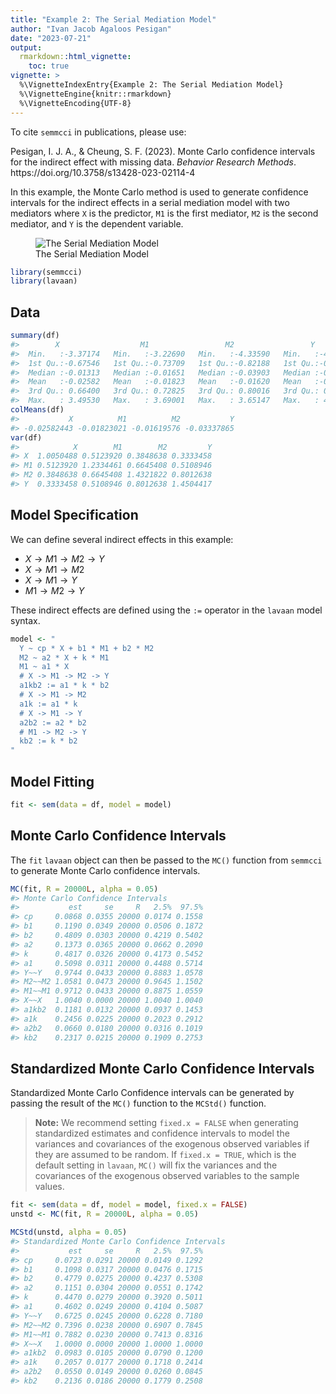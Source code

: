```yaml
---
title: "Example 2: The Serial Mediation Model"
author: "Ivan Jacob Agaloos Pesigan"
date: "2023-07-21"
output:
  rmarkdown::html_vignette:
    toc: true
vignette: >
  %\VignetteIndexEntry{Example 2: The Serial Mediation Model}
  %\VignetteEngine{knitr::rmarkdown}
  %\VignetteEncoding{UTF-8}
---
```


<!-- vignettes/example-2-serial.Rmd is generated from .setup/vignettes/example-2-serial.Rmd.orig. Please edit that file -->



To cite `semmcci` in publications, please use: 

Pesigan, I. J. A., & Cheung, S. F. (2023).
Monte Carlo confidence intervals for the indirect effect with missing data.
*Behavior Research Methods*.
https://doi.org/10.3758/s13428-023-02114-4



In this example,
the Monte Carlo method is used to generate confidence intervals
for the indirect effects in a serial mediation model with two mediators
where `X` is the predictor, `M1` is the first mediator, `M2` is the second mediator,
and `Y` is the dependent variable.

![The Serial Mediation Model](https://raw.githubusercontent.com/jeksterslab/semmcci/main/latexsrc/figures/png/serial.png)


```r
library(semmcci)
library(lavaan)
```

## Data




```r
summary(df)
#>        X                  M1                 M2                 Y           
#>  Min.   :-3.37174   Min.   :-3.22690   Min.   :-4.33590   Min.   :-4.29019  
#>  1st Qu.:-0.67546   1st Qu.:-0.73709   1st Qu.:-0.82188   1st Qu.:-0.86035  
#>  Median :-0.01313   Median :-0.01651   Median :-0.03903   Median :-0.02704  
#>  Mean   :-0.02582   Mean   :-0.01823   Mean   :-0.01620   Mean   :-0.03338  
#>  3rd Qu.: 0.66400   3rd Qu.: 0.72825   3rd Qu.: 0.80016   3rd Qu.: 0.81721  
#>  Max.   : 3.49530   Max.   : 3.69001   Max.   : 3.65147   Max.   : 4.05239
colMeans(df)
#>           X          M1          M2           Y 
#> -0.02582443 -0.01823021 -0.01619576 -0.03337865
var(df)
#>            X        M1        M2         Y
#> X  1.0050488 0.5123920 0.3848638 0.3333458
#> M1 0.5123920 1.2334461 0.6645408 0.5108946
#> M2 0.3848638 0.6645408 1.4321822 0.8012638
#> Y  0.3333458 0.5108946 0.8012638 1.4504417
```

## Model Specification

We can define several indirect effects in this example:

  - $X \rightarrow M1 \rightarrow M2 \rightarrow Y$
  - $X \rightarrow M1 \rightarrow M2$
  - $X \rightarrow M1 \rightarrow Y$
  - $M1 \rightarrow M2 \rightarrow Y$

These indirect effects are defined using the `:=` operator
in the `lavaan` model syntax.


```r
model <- "
  Y ~ cp * X + b1 * M1 + b2 * M2
  M2 ~ a2 * X + k * M1
  M1 ~ a1 * X
  # X -> M1 -> M2 -> Y
  a1kb2 := a1 * k * b2
  # X -> M1 -> M2
  a1k := a1 * k
  # X -> M1 -> Y
  a2b2 := a2 * b2
  # M1 -> M2 -> Y
  kb2 := k * b2
"
```

## Model Fitting


```r
fit <- sem(data = df, model = model)
```

## Monte Carlo Confidence Intervals

The `fit` `lavaan` object can then be passed to the `MC()` function from `semmcci`
to generate Monte Carlo confidence intervals.


```r
MC(fit, R = 20000L, alpha = 0.05)
#> Monte Carlo Confidence Intervals
#>           est     se     R   2.5%  97.5%
#> cp     0.0868 0.0355 20000 0.0174 0.1558
#> b1     0.1190 0.0349 20000 0.0506 0.1872
#> b2     0.4809 0.0303 20000 0.4219 0.5402
#> a2     0.1373 0.0365 20000 0.0662 0.2090
#> k      0.4817 0.0326 20000 0.4173 0.5452
#> a1     0.5098 0.0311 20000 0.4488 0.5714
#> Y~~Y   0.9744 0.0433 20000 0.8883 1.0578
#> M2~~M2 1.0581 0.0473 20000 0.9645 1.1502
#> M1~~M1 0.9712 0.0433 20000 0.8875 1.0559
#> X~~X   1.0040 0.0000 20000 1.0040 1.0040
#> a1kb2  0.1181 0.0132 20000 0.0937 0.1453
#> a1k    0.2456 0.0225 20000 0.2023 0.2912
#> a2b2   0.0660 0.0180 20000 0.0316 0.1019
#> kb2    0.2317 0.0215 20000 0.1909 0.2753
```

## Standardized Monte Carlo Confidence Intervals

Standardized Monte Carlo Confidence intervals can be generated by passing the result of the `MC()` function to the `MCStd()` function.

> **Note:** We recommend setting `fixed.x = FALSE`
> when generating standardized estimates and confidence intervals
> to model the variances and covariances of the exogenous observed variables
> if they are assumed to be random.
> If `fixed.x = TRUE`, which is the default setting in `lavaan`,
> `MC()` will fix the variances and the covariances
> of the exogenous observed variables to the sample values.


```r
fit <- sem(data = df, model = model, fixed.x = FALSE)
unstd <- MC(fit, R = 20000L, alpha = 0.05)
```


```r
MCStd(unstd, alpha = 0.05)
#> Standardized Monte Carlo Confidence Intervals
#>           est     se     R   2.5%  97.5%
#> cp     0.0723 0.0291 20000 0.0149 0.1292
#> b1     0.1098 0.0317 20000 0.0476 0.1715
#> b2     0.4779 0.0275 20000 0.4237 0.5308
#> a2     0.1151 0.0304 20000 0.0551 0.1742
#> k      0.4470 0.0279 20000 0.3920 0.5011
#> a1     0.4602 0.0249 20000 0.4104 0.5087
#> Y~~Y   0.6725 0.0245 20000 0.6228 0.7180
#> M2~~M2 0.7396 0.0238 20000 0.6907 0.7845
#> M1~~M1 0.7882 0.0230 20000 0.7413 0.8316
#> X~~X   1.0000 0.0000 20000 1.0000 1.0000
#> a1kb2  0.0983 0.0105 20000 0.0790 0.1200
#> a1k    0.2057 0.0177 20000 0.1718 0.2414
#> a2b2   0.0550 0.0149 20000 0.0260 0.0845
#> kb2    0.2136 0.0186 20000 0.1779 0.2508
```
